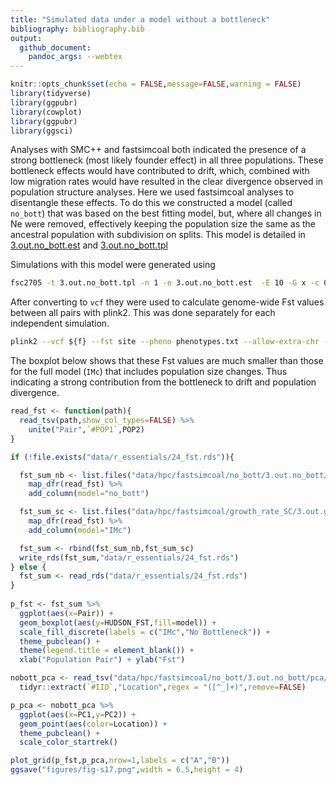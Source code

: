 ```yaml
---
title: "Simulated data under a model without a bottleneck"
bibliography: bibliography.bib
output:
  github_document:
    pandoc_args: --webtex
---
```


```r
knitr::opts_chunk$set(echo = FALSE,message=FALSE,warning = FALSE)
library(tidyverse)
library(ggpubr)
library(cowplot)
library(ggpubr)
library(ggsci)
```

Analyses with SMC++ and fastsimcoal both indicated the presence of a strong bottleneck (most likely founder effect) in all three populations.  These bottleneck effects would have contributed to drift, which, combined with low migration rates would have resulted in the clear divergence observed in population structure analyses.  Here we used fastsimcoal analyses to disentangle these effects.  To do this we constructed a model (called `no_bott`) that was based on the best fitting model, but, where all changes in Ne were removed, effectively keeping the population size the same as the ancestral population with subdivision on splits.  This model is detailed in [3.out.no_bott.est](data/hpc/fastsimcoal/no_bott/3.out.no_bott.est) and [3.out.no_bott.tpl](data/hpc/fastsimcoal/no_bott/3.out.no_bott.tpl)

Simulations with this model were generated using

```bash
fsc2705 -t 3.out.no_bott.tpl -n 1 -e 3.out.no_bott.est  -E 10 -G x -c 0 -k 10000000
```

After converting to `vcf` they were used to calculate genome-wide Fst values between all pairs with plink2. This was done separately for each independent simulation.

```bash
plink2 --vcf ${f} --fst site --pheno phenotypes.txt --allow-extra-chr --out fst/${s2}_no_bott.fst
```

The boxplot below shows that these Fst values are much smaller than those for the full model (`IMc`) that includes population size changes. Thus indicating a strong contribution from the bottleneck to drift and population divergence. 

```r
read_fst <- function(path){
  read_tsv(path,show_col_types=FALSE) %>% 
    unite("Pair",`#POP1`,POP2)
}

if (!file.exists("data/r_essentials/24_fst.rds")){

  fst_sum_nb <- list.files("data/hpc/fastsimcoal/no_bott/3.out.no_bott/fst/","*.summary", full.names = TRUE) %>% 
    map_dfr(read_fst) %>% 
    add_column(model="no_bott")

  fst_sum_sc <- list.files("data/hpc/fastsimcoal/growth_rate_SC/3.out.growth_rate_SC/fst/","*.summary", full.names = TRUE) %>% 
    map_dfr(read_fst) %>% 
    add_column(model="IMc")

  fst_sum <- rbind(fst_sum_nb,fst_sum_sc) 
  write_rds(fst_sum,"data/r_essentials/24_fst.rds")
} else {
  fst_sum <- read_rds("data/r_essentials/24_fst.rds")  
}
  
p_fst <- fst_sum %>% 
  ggplot(aes(x=Pair)) + 
  geom_boxplot(aes(y=HUDSON_FST,fill=model)) + 
  scale_fill_discrete(labels = c("IMc","No Bottleneck")) +
  theme_pubclean() +
  theme(legend.title = element_blank()) +
  xlab("Population Pair") + ylab("Fst")

nobott_pca <- read_tsv("data/hpc/fastsimcoal/no_bott/3.out.no_bott/pca/3.out.no_bott_1_1.eigenvec") %>% 
  tidyr::extract(`#IID`,"Location",regex = "([^_]+)",remove=FALSE)

p_pca <- nobott_pca %>% 
  ggplot(aes(x=PC1,y=PC2)) + 
  geom_point(aes(color=Location)) +
  theme_pubclean() +
  scale_color_startrek()

plot_grid(p_fst,p_pca,nrow=1,labels = c("A","B"))
ggsave("figures/fig-s17.png",width = 6.5,height = 4)
```


